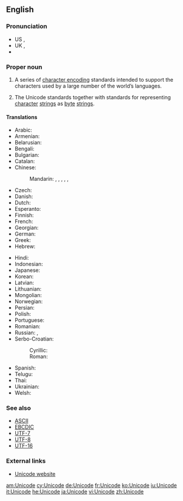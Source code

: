 {{selfref|For Wiktionary's use of Unicode, see [[Wiktionary:Unicode]]}}
==English==
{{wikipedia}}

===Pronunciation===
* US {{IPA|/ˈjunɪˌkoːd/}}, {{X-SAMPA|/"junI%ko:d/}}
* UK {{IPA|/ˈjuːnɪˌkəʊd/}}, {{X-SAMPA|/"ju:nI%k@Ud/}}
* {{audio|en-uk-Unicode.ogg|Audio (UK)}}

===Proper noun===
{{en-proper noun}}

# {{context|computing|lang=en}} A series of [[character encoding]] standards intended to support the characters used by a large number of the world’s languages.
# {{context|computing|lang=en}} The Unicode standards together with standards for representing [[character]] [[string]]s as [[byte]] [[string]]s.

====Translations====
{{trans-top|series of computer encoding standards}}
* Arabic: {{t|ar|يونيكود|m|tr=yūnīkūd|sc=Arab}}
* Armenian: {{t|hy|Յունիկոդ|tr=Yunikod|sc=Armn}}
* Belarusian: {{t|be|Юнікод|m|tr=Junikód|sc=Cyrl}}
* Bengali: {{t|bn|ইউনিকোড|tr=i'unikoḑ|sc=Beng}}
* Bulgarian: {{t|bg|Уникод|m|tr=Unikód|sc=Cyrl}}
* Catalan: {{t|ca|Unicode|m}}
* Chinese:
*: Mandarin: {{t+|cmn|統一碼|sc=Hani}}, {{t|cmn|统一码|tr=tǒngyīmǎ|sc=Hani}}, {{t|cmn|萬國碼|sc=Hani}}, {{t+|cmn|万国码|tr=wànguómǎ|sc=Hani}}, {{t+|cmn|單一碼|sc=Hani}}, {{t|cmn|单一码|tr=dānyīmǎ|sc=Hani}}
* Czech: {{t|cs|Unicode}}
* Danish: {{t|da|Unicode}}
* Dutch: {{t|nl|Unicode}}
* Esperanto: {{t|eo|Unikodo}}
* Finnish: {{t|fi|Unicode}}
* French: {{t+|fr|Unicode|m}}
* Georgian: {{t|ka|უნიკოდი|tr=unikodi|sc=Geor}}
* German: {{t+|de|Unicode|m}}
* Greek: {{t|el|Unicode|n}}
* Hebrew: {{t+|he|יוניקוד|tr=yunikod|sc=Hebr}}
{{trans-mid}}
* Hindi: {{t|hi|यूनिकोड|tr=yūnikoḍ|sc=Deva}}
* Indonesian: {{t|id|Unicode}}
* Japanese: {{t|ja|ユニコード|tr=yunikōdo|sc=Jpan}}
* Korean: {{t+|ko|유니코드|tr=yunikodeu|sc=Kore}}
* Latvian: {{t|lv|Unikods|m}}
* Lithuanian: {{t|lt|Unikodas|m}}
* Mongolian: {{t|mn|Юникод|tr=Junikod|sc=Cyrl}}
* Norwegian: {{t|no|Unicode}}
* Persian: {{t|fa|یونی‌کد|tr=yuni-kod|sc=fa-Arab}}
* Polish: {{t|pl|Unicode}}
* Portuguese: {{t|pt|Unicode|m}}
* Romanian: {{t|ro|Unicod|m}}
* Russian: {{t+|ru|Юникод|m|tr=Junikód}}, {{t|ru|Уникод|m|tr=Unikód|sc=Cyrl}}
* Serbo-Croatian:
*: Cyrillic: {{t|sh|Уникод|m}}
*: Roman: {{t|sh|Unikod|m}}
* Spanish: {{t|es|Unicode|m}}
* Telugu: {{t|te|విశ్వ సంకేత మాల‎|tr=viswa saMkEta maala|sc=Telu}}
* Thai: {{t|th|ยูนิโคด|tr=yooníkôht|sc=Thai}}
* Ukrainian: {{t|uk|Юнікод|m|tr=Junikód|sc=Cyrl}}
* Welsh: {{t+|cy|Unicode}}
{{trans-bottom}}

===See also===
* [[ASCII]]
* [[EBCDIC]]
* [[UTF-7]]
* [[UTF-8]]
* [[UTF-16]]

===External links===
* [http://www.unicode.org Unicode website]

[[am:Unicode]]
[[cy:Unicode]]
[[de:Unicode]]
[[fr:Unicode]]
[[ko:Unicode]]
[[iu:Unicode]]
[[it:Unicode]]
[[he:Unicode]]
[[ja:Unicode]]
[[vi:Unicode]]
[[zh:Unicode]]